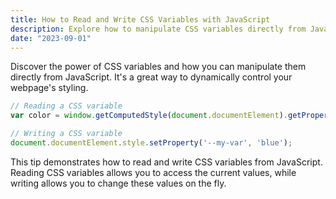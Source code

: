 ```yaml
---
title: How to Read and Write CSS Variables with JavaScript
description: Explore how to manipulate CSS variables directly from JavaScript, offering dynamic control over your webpage's styling.
date: "2023-09-01"
---
```


Discover the power of CSS variables and how you can manipulate them directly from JavaScript. It's a great way to dynamically control your webpage's styling.

```javascript
// Reading a CSS variable
var color = window.getComputedStyle(document.documentElement).getPropertyValue('--my-var');

// Writing a CSS variable
document.documentElement.style.setProperty('--my-var', 'blue');
```

This tip demonstrates how to read and write CSS variables from JavaScript. Reading CSS variables allows you to access the current values, while writing allows you to change these values on the fly.